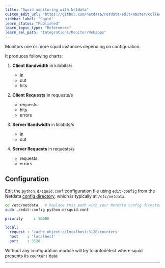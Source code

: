 ```yaml
---
title: "Squid monitoring with Netdata"
custom_edit_url: "https://github.com/netdata/netdata/edit/master/collectors/python.d.plugin/squid/README.md"
sidebar_label: "Squid"
learn_status: "Published"
learn_topic_type: "References"
learn_rel_path: "Integrations/Monitor/Webapps"
---
```



Monitors one or more squid instances depending on configuration.

It produces following charts:

1.  **Client Bandwidth** in kilobits/s

    -   in
    -   out
    -   hits

2.  **Client Requests** in requests/s

    -   requests
    -   hits
    -   errors

3.  **Server Bandwidth** in kilobits/s

    -   in
    -   out

4.  **Server Requests** in requests/s

    -   requests
    -   errors

## Configuration

Edit the `python.d/squid.conf` configuration file using `edit-config` from the Netdata [config
directory](https://github.com/netdata/netdata/blob/master/docs/configure/nodes.md), which is typically at `/etc/netdata`.

```bash
cd /etc/netdata   # Replace this path with your Netdata config directory, if different
sudo ./edit-config python.d/squid.conf
```

```yaml
priority     : 50000

local:
  request : 'cache_object://localhost:3128/counters'
  host    : 'localhost'
  port    : 3128
```

Without any configuration module will try to autodetect where squid presents its `counters` data

---


